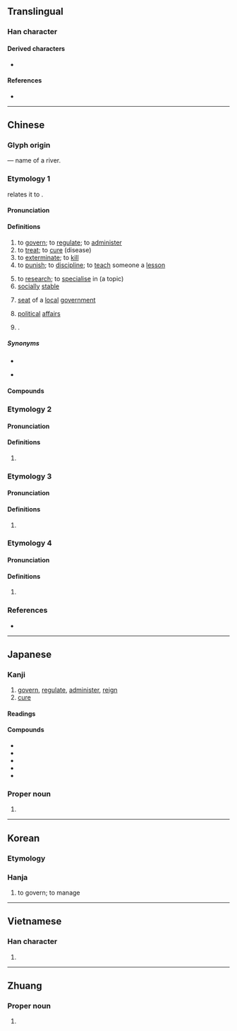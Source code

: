{{character info}}
==Translingual==
{{stroke order|strokes=8}}

===Han character===
{{Han char|rn=85|rad=水|as=05|sn=8|four=33160|canj=EIR|ids=⿰氵台}}

====Derived characters====
* {{l|mul|[[箈]], [[菭]], [[𠶠]], [[𤦮]], [[𤷩]], [[𨵔]], [[𩃦]]}}

====References====
* {{Han ref|kx=0614.070|dkj=17256|dj=1007.110|hdz=31599.060|uh=6CBB|ud=27835|bh=AA76|bd=43638}}

----

==Chinese==
{{zh-forms|alt=𣳮}}

===Glyph origin===
{{Han etym}}
{{Han compound|水|台|ls=psc|c1=s|c2=p|t1=water}} — name of a river.

===Etymology 1===
{{zh-ref|Sagart (1999)}} relates it to {{och-l|釐|to govern; to regulate}}.

====Pronunciation====
{{zh-pron
|m=zhì,chí
|m_note=chí - literary pronunciation used in {{zh-l|統治}}, {{zh-l|治國}}, etc.
|c=zi6,ci4
|c_note=ci4 - used in {{zh-l|*治家}}, {{zh-l|*治國}}, etc.
|h=pfs=chhṳ
|md=dê
|mn=xm,zz,tw:tī/qz:tǐ
|mn-t=di7
|w=3zr
|mc=y
|oc=y
|cat=v,a,n,pn
}}

====Definitions====
{{zh-hanzi}}

# to [[govern]]; to [[regulate]]; to [[administer]]
# to [[treat]]; to [[cure]] (disease)
# to [[exterminate]]; to [[kill]]
# to [[punish]]; to [[discipline]]; to [[teach]] someone a [[lesson]]
#: {{zh-x|哎-呦{you}！可 有人 治-治{zhi} 這.個 賤貨 了！|Ah! Finally there is someone to '''teach''' this nasty person '''a lesson'''!}}
# to [[research]]; to [[specialise]] in (a topic)
# [[socially]] [[stable]]
# {{lb|zh|historical}} [[seat]] of a [[local]] [[government]]
# [[political]] [[affairs]]
# {{surname|zh}}.

=====Synonyms=====
* {{s|to treat}}
{{zh-syn-saurus|醫治}}
* {{s|to punish}}
{{zh-syn-saurus|處罰}}

====Compounds====
{{zh-der|治安|治本|治病|治理|治療|治喪|治學|治印|治罪|治裝|大禹治水|修治|安克拉治|平治|團體治療|宵旰圖治|以夷治夷|主治|人治|專家政治|主治醫生|吸入治療|強權政治|吏治|佐治|同治|大學自治|全民政治|彈治|勵精求治|府治|基因治療|不治|平民政治|喬治亞|垂拱而治|帝王政治|厲精圖治|三明治|厲精求治|官僚政治|委任統治|專制政治|心理治療|併贓治罪|安邦治國|內治|妨害治安|寡頭政治|太平之治|化學治療|不治之症|共治|三明治人|久安長治|地方自治|代議政治|勵精圖治|主治大夫|治躬|成康之治|政治學|根治|治績|治古|禁治產|究治|窮治|治平|治齋|政治作戰|治命|懲治|政治戰|治辦|政治建設|政治哲學|治安機關|治愈|治要|政治|整治|文治|治亂|理治|治術|標本同治|治第|政治史|政治鬥爭|明章之治|治任|民主政治|治軍|百治百效|治國|政治分析|治點|禁治|治亂存亡|根管治療|政治波普|明治|無為而治|救治|直接政治|治產|文景之治|政治庇護|政治犯|治化|科員政治|政治革新|明治天皇|日治時代|政治大學|治問|捊治|磨治|治外法權|矯治|省治|物理治療|治人|政治責任|療治|法治|治癒|治家格言|政治號召|生物防治|治國安民|治席|治功|治生|治跡|掠治|政治家|明治維新|文治武功|政治避難|格林威治|法獄治罪|治戎|治酒|治行|治絲而棼|治絲益棼|治水|治死|治權|治標|治庖|治平專案|治家|治安策|治安法庭|治外|治具|治兵|治亂興亡|治世|治下|河道整治|沒治|民治|極權政治|撥亂興治|撥亂反治|政黨政治|斷治|敷治|政治秀|政治文化|自治|醫治|鞫治|自治區|防治|至治|職能治療|黃老治術|調治|診治|資治通鑑|自治會|繕甲治兵|鳴琴而治|轄治|自治都市|黑金政治|齊家治國|黜治|自治領|統治權|語言治療|貞觀之治|藥物治療|順治|音樂治療|運動治療|結繩而治|舉要治繁|處治|金權政治|長治久安|舞蹈治療|郅治|逮治|輿論政治|輻射治療|臥治|統治|貴族政治|議會政治|縣治|自治行政|肅北蒙古族自治縣|阿克塞哈薩克族自治縣|五峰土家族自治縣|海西蒙古族藏族自治州|自治州|恩施土家族苗族自治州|長治|勞心者治人，勞力者治於人|大治|創治:chhòng-tī;Min Nan|治教}}

===Etymology 2===

====Pronunciation====
{{zh-pron
|m=chí
|c=ci4
|mc=1
|oc=n,1
|dial=n
|cat=pn
}}

====Definitions====
{{zh-hanzi}}

# {{n-g|[[ancient|Ancient]] [[river]] [[name]].}}

===Etymology 3===

====Pronunciation====
{{zh-pron
|m=yí
|dial=n
|cat=pn
}}

====Definitions====
{{zh-hanzi}}

# {{n-g|[[ancient|Ancient]] [[river]] [[name]].}}

===Etymology 4===

====Pronunciation====
{{zh-pron
|c=zi6
|dial=n
|cat=n
}}

====Definitions====
{{zh-hanzi}}

# {{lb|zh|Cantonese}} {{zh-short|三文治|[[sandwich]]|tr=-}}
#: {{zh-x|腿 蛋{daan6-2} 治|ham and egg '''sandwich'''|C}}

===References===
* {{R:yue:Hanzi}}

{{zh-cat|Elementary}}

----

==Japanese==

===Kanji===
{{ja-kanji|grade=4|rs=水05}}

# [[govern]], [[regulate]], [[administer]], [[reign]]
# [[cure]]


====Readings====
{{ja-readings
|goon=じ<ぢ
|kanon=ち
|kun=おさ-める, おさ-まる, なお-る, なお-す
|nanori=はる
}}

====Compounds====
* {{ja-r|治安|ちあん}}
* {{ja-r|治世|ちせい}}
* {{ja-r|治癒|ちゆ}}
* {{ja-r|治療|ちりょう}}
* {{ja-r|政治|せいじ}}

===Proper noun===
{{ja-pos|おさむ|proper}}

# {{given name|ja|male|sort=おさむ}}

----

==Korean==

===Etymology===
{{rfe|ko}}

===Hanja===
{{ko-hanja|hangeul=치|eumhun=|rv=chi|mr=ch'i|y=chi}}

# to govern; to manage

----

==Vietnamese==

===Han character===
{{vi-readings|reading=trị, chệ, trịa|rs=水05}}

# {{rfdef|vi|sort=水05}}

----

==Zhuang==

===Proper noun===
{{za-head|proper noun}}

# {{za-sawndip form of|ci}}